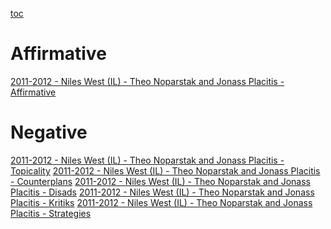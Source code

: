 [[toc]]

=Affirmative= 
[[2011-2012 - Niles West (IL) - Theo Noparstak and Jonass Placitis - Affirmative]]

=Negative= 
[[2011-2012 - Niles West (IL) - Theo Noparstak and Jonass Placitis - Topicality]]
[[2011-2012 - Niles West (IL) - Theo Noparstak and Jonass Placitis - Counterplans]]
[[2011-2012 - Niles West (IL) - Theo Noparstak and Jonass Placitis - Disads]]
[[2011-2012 - Niles West (IL) - Theo Noparstak and Jonass Placitis - Kritiks]]
[[2011-2012 - Niles West (IL) - Theo Noparstak and Jonass Placitis - Strategies]]